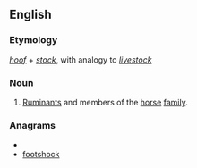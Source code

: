 ==English==

===Etymology===
''[[hoof]]'' + ''[[stock]]'', with analogy to ''[[livestock]]''

===Noun===
{{infl|en|noun}}

# [[ruminant|Ruminants]] and members of the [[horse]] [[family]].

===Anagrams===
* {{alphagram|cfhkooost}}
* [[footshock#English|footshock]]
